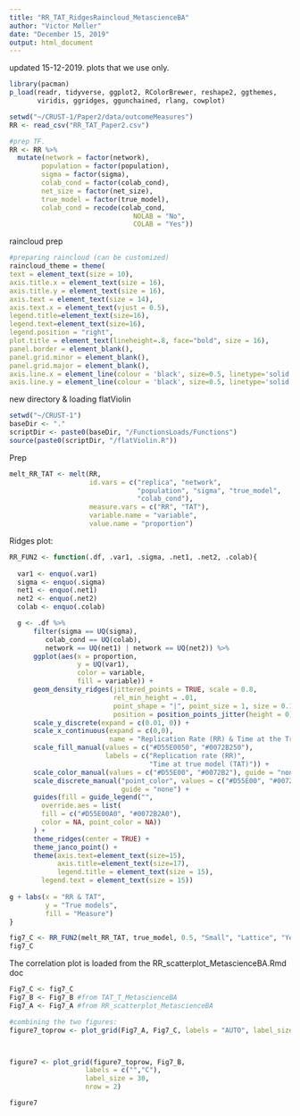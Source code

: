 ```yaml
---
title: "RR_TAT_RidgesRaincloud_MetascienceBA"
author: "Victor Møller"
date: "December 15, 2019"
output: html_document
---
```


updated 15-12-2019.
plots that we use only. 

```r
library(pacman)
p_load(readr, tidyverse, ggplot2, RColorBrewer, reshape2, ggthemes,
       viridis, ggridges, ggunchained, rlang, cowplot)
```


```r
setwd("~/CRUST-1/Paper2/data/outcomeMeasures")
RR <- read_csv("RR_TAT_Paper2.csv")

#prep TF. 
RR <- RR %>%
  mutate(network = factor(network),
        population = factor(population),
        sigma = factor(sigma),
        colab_cond = factor(colab_cond),
        net_size = factor(net_size),
        true_model = factor(true_model),
        colab_cond = recode(colab_cond,
                               NOLAB = "No",
                               COLAB = "Yes"))
```

raincloud prep

```r

#preparing raincloud (can be customized)
raincloud_theme = theme(
text = element_text(size = 10),
axis.title.x = element_text(size = 16),
axis.title.y = element_text(size = 16),
axis.text = element_text(size = 14),
axis.text.x = element_text(vjust = 0.5),
legend.title=element_text(size=16),
legend.text=element_text(size=16),
legend.position = "right",
plot.title = element_text(lineheight=.8, face="bold", size = 16),
panel.border = element_blank(),
panel.grid.minor = element_blank(),
panel.grid.major = element_blank(),
axis.line.x = element_line(colour = 'black', size=0.5, linetype='solid'),
axis.line.y = element_line(colour = 'black', size=0.5, linetype='solid'))

```

new directory & loading flatViolin

```r

setwd("~/CRUST-1")
baseDir <- "."
scriptDir <- paste0(baseDir, "/FunctionsLoads/Functions")
source(paste0(scriptDir, "/flatViolin.R"))

```

Prep

```r
melt_RR_TAT <- melt(RR, 
                    id.vars = c("replica", "network",
                                "population", "sigma", "true_model", 
                                "colab_cond"), 
                    measure.vars = c("RR", "TAT"), 
                    variable.name = "variable", 
                    value.name = "proportion")
```

Ridges plot: 

```r

RR_FUN2 <- function(.df, .var1, .sigma, .net1, .net2, .colab){
  
  var1 <- enquo(.var1)
  sigma <- enquo(.sigma)
  net1 <- enquo(.net1)
  net2 <- enquo(.net2)
  colab <- enquo(.colab)

  g <- .df %>%
      filter(sigma == UQ(sigma),
         colab_cond == UQ(colab),
         network == UQ(net1) | network == UQ(net2)) %>%
      ggplot(aes(x = proportion,
                 y = UQ(var1), 
                 color = variable,
                 fill = variable)) +
      geom_density_ridges(jittered_points = TRUE, scale = 0.8, 
                          rel_min_height = .01,
                          point_shape = "|", point_size = 1, size = 0.1, 
                          position = position_points_jitter(height = 0)) +
      scale_y_discrete(expand = c(0.01, 0)) +
      scale_x_continuous(expand = c(0,0), 
                         name = "Replication Rate (RR) & Time at the True Model (TAT)") +
      scale_fill_manual(values = c("#D55E0050", "#0072B250"), 
                        labels = c("Replication rate (RR)", 
                                   "Time at true model (TAT)")) +
      scale_color_manual(values = c("#D55E00", "#0072B2"), guide = "none") +
      scale_discrete_manual("point_color", values = c("#D55E00", "#0072B2"), 
                            guide = "none") +
      guides(fill = guide_legend("",
        override.aes = list(
        fill = c("#D55E00A0", "#0072B2A0"),
        color = NA, point_color = NA))
      ) +
      theme_ridges(center = TRUE) + 
      theme_janco_point() +
      theme(axis.text=element_text(size=15),
            axis.title=element_text(size=17),
            legend.title = element_text(size = 15),
        legend.text = element_text(size = 15)) 
  
g + labs(x = "RR & TAT",
         y = "True models", 
         fill = "Measure")
}

fig7_C <- RR_FUN2(melt_RR_TAT, true_model, 0.5, "Small", "Lattice", "Yes")
fig7_C
```

The correlation plot is loaded from the RR_scatterplot_MetascienceBA.Rmd doc

```r
Fig7_C <- fig7_C
Fig7_B <- Fig7_B #from TAT_T_MetascienceBA
Fig7_A <- Fig7_A #from RR_scatterplot_MetascienceBA

#combining the two figures: 
figure7_toprow <- plot_grid(Fig7_A, Fig7_C, labels = "AUTO", label_size = 30)



figure7 <- plot_grid(figure7_toprow, Fig7_B, 
                   labels = c("","C"), 
                   label_size = 30,
                   nrow = 2)

figure7


```




